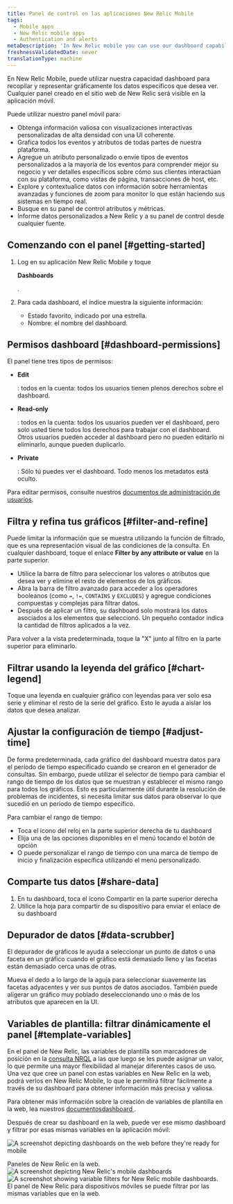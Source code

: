 ```yaml
---
title: Panel de control en las aplicaciones New Relic Mobile
tags:
  - Mobile apps
  - New Relic mobile apps
  - Authentication and alerts
metaDescription: 'In New Relic mobile you can use our dashboard capability to gather and chart the specific data you want to see, the way you want to see it, from anywhere in our platform.'
freshnessValidatedDate: never
translationType: machine
---
```





En New Relic Mobile, puede utilizar nuestra capacidad dashboard para recopilar y representar gráficamente los datos específicos que desea ver. Cualquier panel creado en el sitio web de New Relic será visible en la aplicación móvil.

Puede utilizar nuestro panel móvil para:

* Obtenga información valiosa con visualizaciones interactivas personalizadas de alta densidad con una UI coherente.
* Grafica todos los eventos y atributos de todas partes de nuestra plataforma.
* Agregue un atributo personalizado o envíe tipos de eventos personalizados a la mayoría de los eventos para comprender mejor su negocio y ver detalles específicos sobre cómo sus clientes interactúan con su plataforma, como vistas de página, transacciones de host, etc.
* Explore y contextualice datos con información sobre herramientas avanzadas y funciones de zoom para monitor lo que están haciendo sus sistemas en tiempo real.
* Busque en su panel de control atributos y métricas.
* Informe datos personalizados a New Relic y a su panel de control desde cualquier fuente.

## Comenzando con el panel [#getting-started]

1. Log en su aplicación New Relic Mobile y toque

   <DNT>**Dashboards**</DNT>

   .

2. Para cada dashboard, el índice muestra la siguiente información:

   * Estado favorito, indicado por una estrella.
   * Nombre: el nombre del dashboard.

## Permisos dashboard [#dashboard-permissions]

El panel tiene tres tipos de permisos:

* <DNT>**Edit**</DNT>

  : todos en la cuenta: todos los usuarios tienen plenos derechos sobre el dashboard.

* <DNT>**Read-only**</DNT>

  : todos en la cuenta: todos los usuarios pueden ver el dashboard, pero solo usted tiene todos los derechos para trabajar con el dashboard. Otros usuarios pueden acceder al dashboard pero no pueden editarlo ni eliminarlo, aunque pueden duplicarlo.

* <DNT>**Private**</DNT>

  : Sólo tú puedes ver el dashboard. Todo menos los metadatos está oculto.

Para editar permisos, consulte nuestros [documentos de administración de usuarios](/docs/accounts/accounts-billing/new-relic-one-user-management/user-management-concepts/).

## Filtra y refina tus gráficos [#filter-and-refine]

Puede limitar la información que se muestra utilizando la función de filtrado, que es una representación visual de las condiciones de la consulta. En cualquier dashboard, toque el enlace <DNT>**Filter by any attribute or value**</DNT> en la parte superior.

* Utilice la barra de filtro para seleccionar los valores o atributos que desea ver y elimine el resto de elementos de los gráficos.
* Abra la barra de filtro avanzado para acceder a los operadores booleanos (como `=`, `!=`, `CONTAINS` y `EXCLUDES`) y agregue condiciones compuestas y complejas para filtrar datos.
* Después de aplicar un filtro, su dashboard solo mostrará los datos asociados a los elementos que seleccionó. Un pequeño contador indica la cantidad de filtros aplicados a la vez.

Para volver a la vista predeterminada, toque la "X" junto al filtro en la parte superior para eliminarlo.

## Filtrar usando la leyenda del gráfico [#chart-legend]

Toque una leyenda en cualquier gráfico con leyendas para ver solo esa serie y eliminar el resto de la serie del gráfico. Esto le ayuda a aislar los datos que desea analizar.

## Ajustar la configuración de tiempo [#adjust-time]

De forma predeterminada, cada gráfico del dashboard muestra datos para el período de tiempo especificado cuando se crearon en el generador de consultas. Sin embargo, puede utilizar el selector de tiempo para cambiar el rango de tiempo de los datos que se muestran y establecer el mismo rango para todos los gráficos. Esto es particularmente útil durante la resolución de problemas de incidentes, si necesita limitar sus datos para observar lo que sucedió en un período de tiempo específico.

Para cambiar el rango de tiempo:

* Toca el ícono del reloj en la parte superior derecha de tu dashboard
* Elija una de las opciones disponibles en el menú tocando el botón de opción
* O puede personalizar el rango de tiempo con una marca de tiempo de inicio y finalización específica utilizando el menú personalizado.

## Comparte tus datos [#share-data]

1. En tu dashboard, toca el ícono Compartir en la parte superior derecha
2. Utilice la hoja para compartir de su dispositivo para enviar el enlace de su dashboard

## Depurador de datos [#data-scrubber]

El depurador de gráficos le ayuda a seleccionar un punto de datos o una faceta en un gráfico cuando el gráfico está demasiado lleno y las facetas están demasiado cerca unas de otras.

Mueva el dedo a lo largo de la aguja para seleccionar suavemente las facetas adyacentes y ver sus puntos de datos asociados. También puede aligerar un gráfico muy poblado deseleccionando uno o más de los atributos que aparecen en la UI.

## Variables de plantilla: filtrar dinámicamente el panel [#template-variables]

En el panel de New Relic, las variables de plantilla son marcadores de posición en la [consulta NRQL](/docs/query-your-data/nrql-new-relic-query-language/get-started/introduction-nrql-new-relics-query-language/) a las que luego se les puede asignar un valor, lo que permite una mayor flexibilidad al manejar diferentes casos de uso. Una vez que cree un panel con estas variables en New Relic en la web, podrá verlos en New Relic Mobile, lo que le permitirá filtrar fácilmente a través de su dashboard para obtener información más precisa y valiosa.

Para obtener más información sobre la creación de variables de plantilla en la web, lea nuestros [documentosdashboard ](/docs/query-your-data/explore-query-data/dashboards/introduction-dashboards/).

Después de crear su dashboard en la web, puede ver ese mismo dashboard y filtrar por esas mismas variables en la aplicación móvil:

<img
  title="Web view of dashboards"
  alt="A screenshot depicting dashboards on the web before they're ready for mobile"
  src={dashboardsDashboardstoPrepareforMobile}
/>

<figcaption>
  Paneles de New Relic en la web.
</figcaption>

<SideBySide>
  <Side>
    <img
      title="New Relic mobile dashboards"
      alt="A screenshot depicting New Relic's mobile dashboards"
      src={dashboardsMobileDashboards}
      style={{ width: "50%" }}
    />
  </Side>

  <Side>
    <img
      title="mobile dashboards filtered by variable"
      alt="A screenshot showing variable filters for New Relic mobile dashboards."
      src={dashboardsFilterMobileDashboardsbyVariable}
      style={{ width: "50%" }}
    />
  </Side>
</SideBySide>

<figcaption>
  El panel de New Relic para dispositivos móviles se puede filtrar por las mismas variables que en la web.
</figcaption>